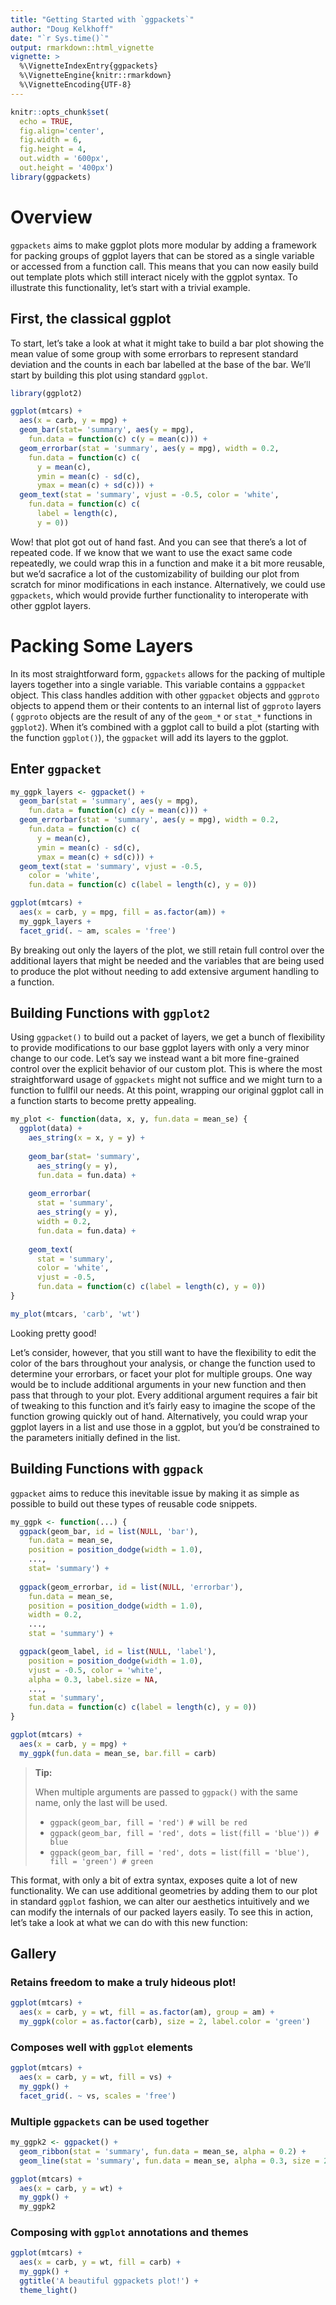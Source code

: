 ```yaml
--- 
title: "Getting Started with `ggpackets`" 
author: "Doug Kelkhoff" 
date: "`r Sys.time()`"
output: rmarkdown::html_vignette
vignette: >
  %\VignetteIndexEntry{ggpackets}
  %\VignetteEngine{knitr::rmarkdown}
  %\VignetteEncoding{UTF-8}
---
```


```r
knitr::opts_chunk$set(
  echo = TRUE, 
  fig.align='center', 
  fig.width = 6,
  fig.height = 4,
  out.width = '600px', 
  out.height = '400px') 
library(ggpackets)
```

# Overview

`ggpackets` aims to make ggplot plots more modular by adding a framework for 
packing groups of ggplot layers that can be stored as a single variable or 
accessed from a function call. This means that you can now easily build out 
template plots which still interact nicely with the ggplot syntax. To illustrate
this functionality, let's start with a trivial example.


## First, the classical ggplot

To start, let's take a look at what it might take to build a bar plot showing 
the mean value of some group with some errorbars to represent standard deviation
and the counts in each bar labelled at the base of the bar. We'll start by
building this plot using standard `ggplot`.

```r
library(ggplot2)
```

```r
ggplot(mtcars) + 
  aes(x = carb, y = mpg) + 
  geom_bar(stat= 'summary', aes(y = mpg), 
    fun.data = function(c) c(y = mean(c))) + 
  geom_errorbar(stat = 'summary', aes(y = mpg), width = 0.2,
    fun.data = function(c) c(
      y = mean(c),
      ymin = mean(c) - sd(c),
      ymax = mean(c) + sd(c))) + 
  geom_text(stat = 'summary', vjust = -0.5, color = 'white',
    fun.data = function(c) c(
      label = length(c), 
      y = 0))
```

Wow! that plot got out of hand fast. And you can see that there's a lot of 
repeated code. If we know that we want to use the exact same code repeatedly, we
could wrap this in a function and make it a bit more reusable, but we'd 
sacrafice a lot of the customizability of building our plot from scratch for 
minor modifications in each instance. Alternatively, we could use `ggpackets`,
which would provide further functionality to interoperate with other ggplot
layers.

# Packing Some Layers

In its most straightforward form, `ggpackets` allows for the packing of multiple
layers together into a single variable. This variable contains a `ggppacket` 
object. This class handles addition with other `ggpacket` objects and `ggproto` 
objects to append them or their contents to an internal list of `ggproto` layers
( `ggproto` objects are the result of any of the `geom_*` or `stat_*` functions in 
`ggplot2`). When it's combined with a ggplot call to build a plot (starting with
the function `ggplot()`), the `ggpacket` will add its layers to the ggplot.

## Enter `ggpacket`

```r
my_ggpk_layers <- ggpacket() + 
  geom_bar(stat = 'summary', aes(y = mpg), 
    fun.data = function(c) c(y = mean(c))) + 
  geom_errorbar(stat = 'summary', aes(y = mpg), width = 0.2,
    fun.data = function(c) c(
      y = mean(c),
      ymin = mean(c) - sd(c),
      ymax = mean(c) + sd(c))) +
  geom_text(stat = 'summary', vjust = -0.5,
    color = 'white',
    fun.data = function(c) c(label = length(c), y = 0))
```

```r
ggplot(mtcars) + 
  aes(x = carb, y = mpg, fill = as.factor(am)) + 
  my_ggpk_layers + 
  facet_grid(. ~ am, scales = 'free')
```

By breaking out only the layers of the plot, we still retain full control over
the additional layers that might be needed and the variables that are being used
to produce the plot without needing to add extensive argument handling to a
function.

## Building Functions with `ggplot2`

Using `ggpacket()` to build out a packet of layers, we get a bunch of 
flexibility to provide modifications to our base ggplot layers with only a very 
minor change to our code. Let's say we instead want a bit more fine-grained 
control over the explicit behavior of our custom plot. This is where the most 
straightforward usage of `ggpackets` might not suffice and we might turn to a 
function to fullfil our needs. At this point, wrapping our original ggplot call
in a function starts to become pretty appealing.

```r
my_plot <- function(data, x, y, fun.data = mean_se) {
  ggplot(data) + 
    aes_string(x = x, y = y) +
    
    geom_bar(stat= 'summary', 
      aes_string(y = y), 
      fun.data = fun.data) + 
    
    geom_errorbar(
      stat = 'summary', 
      aes_string(y = y), 
      width = 0.2,
      fun.data = fun.data) +
    
    geom_text(
      stat = 'summary', 
      color = 'white',
      vjust = -0.5, 
      fun.data = function(c) c(label = length(c), y = 0))
}
```

```r
my_plot(mtcars, 'carb', 'wt')
```

Looking pretty good!

Let's consider, however, that you still want to have the flexibility to edit the
color of the bars throughout your analysis, or change the function used to 
determine your errorbars, or facet your plot for multiple groups. One way would 
be to include additional arguments in your new function and then pass that 
through to your plot. Every additional argument requires a fair bit of tweaking 
to this function and it's fairly easy to imagine the scope of the function 
growing quickly out of hand. Alternatively, you could wrap your ggplot layers in
a list and use those in a ggplot, but you'd be constrained to the parameters
initially defined in the list.

## Building Functions with `ggpack`

`ggpacket` aims to reduce this inevitable issue by making it as simple as
possible to build out these types of reusable code snippets.

```r
my_ggpk <- function(...) {
  ggpack(geom_bar, id = list(NULL, 'bar'),
    fun.data = mean_se,
    position = position_dodge(width = 1.0),
    ...,
    stat= 'summary') +
    
  ggpack(geom_errorbar, id = list(NULL, 'errorbar'),
    fun.data = mean_se,
    position = position_dodge(width = 1.0),
    width = 0.2,
    ...,
    stat = 'summary') +

  ggpack(geom_label, id = list(NULL, 'label'),
    position = position_dodge(width = 1.0),
    vjust = -0.5, color = 'white',
    alpha = 0.3, label.size = NA,
    ...,
    stat = 'summary',
    fun.data = function(c) c(label = length(c), y = 0))
}
```

```r
ggplot(mtcars) + 
  aes(x = carb, y = mpg) + 
  my_ggpk(fun.data = mean_se, bar.fill = carb)
```

> **Tip:**
> 
> When multiple arguments are passed to `ggpack()` with the same name, only the
last will be used.
>
>  * `ggpack(geom_bar, fill = 'red') # will be red`
>  * `ggpack(geom_bar, fill = 'red', dots = list(fill = 'blue')) # blue`
>  * `ggpack(geom_bar, fill = 'red', dots = list(fill = 'blue'), fill = 'green') # green`

This format, with only a bit of extra syntax, exposes quite a lot of new
functionality. We can use additional geometries by adding them to our plot in
standard `ggplot` fashion, we can alter our aesthetics intuitively and we can
modify the internals of our packed layers easily. To see this in action, let's
take a look at what we can do with this new function:

## Gallery

### Retains freedom to make a truly hideous plot!

```r
ggplot(mtcars) + 
  aes(x = carb, y = wt, fill = as.factor(am), group = am) + 
  my_ggpk(color = as.factor(carb), size = 2, label.color = 'green')
```

### Composes well with `ggplot` elements

```r
ggplot(mtcars) + 
  aes(x = carb, y = wt, fill = vs) + 
  my_ggpk() + 
  facet_grid(. ~ vs, scales = 'free')
```

### Multiple `ggpackets` can be used together

```r
my_ggpk2 <- ggpacket() + 
  geom_ribbon(stat = 'summary', fun.data = mean_se, alpha = 0.2) + 
  geom_line(stat = 'summary', fun.data = mean_se, alpha = 0.3, size = 2)

ggplot(mtcars) + 
  aes(x = carb, y = wt) + 
  my_ggpk() + 
  my_ggpk2
```

### Composing with `ggplot` annotations and themes

```r
ggplot(mtcars) + 
  aes(x = carb, y = wt, fill = carb) + 
  my_ggpk() + 
  ggtitle('A beautiful ggpackets plot!') + 
  theme_light()
```
